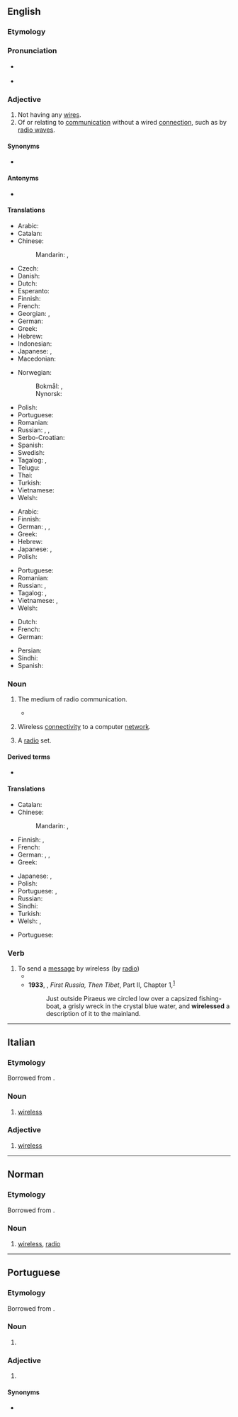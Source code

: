 ==English==

===Etymology===
{{suffix|wire|less|lang=en}}

===Pronunciation===
* {{a|UK}} {{IPA|/ˈwaɪ.ə(ɹ).ləs/|lang=en}}
* {{audio|en-us-wireless.ogg|Audio (US)|lang=en}}

===Adjective===
{{en-adj|-}}

# Not having any [[wire]]s.
# Of or relating to [[communication]] without a wired [[connection]], such as by [[radio wave]]s.

====Synonyms====
* {{l|en|cordless}}

====Antonyms====
* {{l|en|wired}}

====Translations====
{{trans-top|not having any wires}}
* Arabic: {{t|ar|لَاسِلْكِيّ}}
* Catalan: {{t|ca|sense fil}}
* Chinese:
*: Mandarin: {{t+|cmn|無線|sc=Hani}}, {{t+|cmn|无线|tr=wǔxiàn|sc=Hani}}
* Czech: {{t|cs|bezdrátový}}
* Danish: {{t+|da|trådløs}}
* Dutch: {{t+|nl|draadloos}}
* Esperanto: {{t|eo|sendrata}}
* Finnish: {{t+|fi|langaton}}
* French: {{t+|fr|sans fil}}
* Georgian: {{t|ka|უსადენო}}, {{t|ka|უკაბელო}}
* German: {{t+|de|drahtlos}}
* Greek: {{t+|el|ασύρματος|m}}
* Hebrew: {{t|he|אלחוטי|tr=alkhutí}}
* Indonesian: {{t+|id|nirkabel}}
* Japanese: {{t+|ja|無線|tr=むせん, musen|sc=Jpan}}, {{t|ja|ワイヤレス|tr=waiyaresu|sc=Jpan}}
* Macedonian: {{t|mk|безжичен|m|tr=bézžičen}}
{{trans-mid}}
* Norwegian:
*: Bokmål: {{t|no|trådlaus}}, {{t+|nb|trådløs}}
*: Nynorsk: {{t|no|trådlaus}}
* Polish: {{t+|pl|bezprzewodowy}}
* Portuguese: {{t|pt|[[sem]] [[fio]]}}
* Romanian: {{t|ro|[[fără]] [[fir]]}}
* Russian: {{t+|ru|беспро́водный}}, {{t+|ru|беспроводно́й}}, {{t+|ru|беспро́волочный}}
* Serbo-Croatian: {{t|sh|бежично|n|tr=bežično|sc=Cyrl}}
* Spanish: {{t+|es|inalámbrico|m}}
* Swedish: {{t+|sv|trådlös}}
* Tagalog: {{t|tl|awangkawad}}, {{t|tl|walang-kawad}}
* Telugu: {{t|te|తీగెలేని}}
* Thai: {{t|th|ไร้สาย}}
* Turkish: {{t+|tr|kablosuz}}
* Vietnamese: {{t|vi|không dây}}
* Welsh: {{t|cy|diwifr}}
{{trans-bottom}}

{{trans-top|of or relating to wireless telegraphy}}
* Arabic: {{t|ar|لَاسِلْكِيّ}}
* Finnish: {{t+|fi|langaton}}
* German: {{t+|de|drahtlos}}, {{t+|de|Funk|alt=Funk-}}, {{t+|de|Radio|alt=Radio-}}
* Greek: {{t+|el|ασύρματος|m}}
* Hebrew: {{t|he|אלחוטי}}
* Japanese: {{t|ja|ワイヤレス|tr=waiyaresu|sc=Jpan}}, {{t+|ja|無線|tr=むせん, musen|sc=Jpan}}
* Polish: {{t+|pl|radiowy}}
{{trans-mid}}
* Portuguese: {{t|pt|[[sem]] [[fio]]}}
* Romanian: {{t+|ro|radio-}}
* Russian: {{t+|ru|радио|alt=ра́дио-}}, {{t+|ru|беспроводно́й}}
* Tagalog: {{t|tl|awangkawad}}, {{t|tl|walang-kawad}}
* Vietnamese: {{t|vi|không dây}}, {{t+|vi|vô tuyến}}
* Welsh: {{t|cy|diwifr}}
{{trans-bottom}}

{{checktrans-top}}
* Dutch: {{t+check|nl|draadloos}}
* French: {{t+check|fr|sans fil}}
* German: {{t+check|de|drahtlos}}
{{trans-mid}}
* Persian: {{t+check|fa|بی‌سیم|tr=bisim}}
* Sindhi: {{t+check|sd|ريتار}}
* Spanish: {{t-check|es|inalámbrico}}
{{trans-bottom}}

===Noun===
{{wikipedia}}
{{en-noun|-|wirelesses|pl2qual=dated}}

# {{lb|en|uncountable}} The medium of radio communication.
#: {{ux|en|Only about a hundred years ago, '''wireless''' was a new technology.}}
#* {{quote-book|year=1935|author=[https://www.goodreads.com/author/show/288354.George_Goodchild George Goodchild]
|title=Death on the Centre Court|chapter=3
|passage=It had been his intention to go to Wimbledon, but as he himself said: “Why be blooming well frizzled when you can hear all the results over the '''wireless'''. And results are all that concern me.&nbsp;[&hellip;]”}}
# {{lb|en|uncountable}} Wireless [[connectivity]] to a computer [[network]].
#: {{ux|en|If your '''wireless''' stops working, try restarting the router.}}
# {{lb|en|dated}} A [[radio]] set.
#: {{ux|en|Let's switch on the '''wireless''' and listen to the news.}}

====Derived terms====
* {{l|en|wireless operator}}

====Translations====
{{trans-top|radio}}
* Catalan: {{t+|ca|ràdio|f}}
* Chinese:
*: Mandarin: {{t+|cmn|無線電|sc=Hani}}, {{t+|cmn|无线电|tr=wúxiàndiàn|sc=Hani}}
* Finnish: {{t+|fi|radio}}, {{t|fi|radioviestintä}}
* French: {{t+|fr|radio|f}}
* German: {{t+|de|Funk|m}}, {{t+|de|Rundfunk|m}}, {{t+|de|Radio|n}}
* Greek: {{t+|el|ασύρματος|m}}
{{trans-mid}}
* Japanese: {{t|ja|無線機|tr=むせんき, musenki|sc=Jpan}}, {{t|ja|ワイヤレス|tr=waiyaresu|sc=Jpan}}
* Polish: {{t+|pl|radio|n}}
* Portuguese: {{t|pt|[[tecnologia]] [[sem]] [[fio]]|f}}, {{t|pt|[[tecnologia]] [[wireless]]|f}}
* Russian: {{t+|ru|ра́дио|n}}
* Sindhi: {{t+|sd|ريتار}}
* Turkish: {{t+|tr|telsiz}}
* Welsh: {{t+|cy|radio|m}}, {{t|cy|weiarles|m}}
{{trans-bottom}}

{{trans-top|wireless connectivity to a computer network}}
* Portuguese: {{t+|pt|wireless|f}}
{{trans-mid}}
{{trans-bottom}}

===Verb===
{{en-verb|wirelesses|wirelessing|wirelessed}}

# To send a [[message]] by wireless (by [[radio]])
#* {{quote-book|title=Flag and Fleet|author=William Charles Henry Wood|year=1919|passage=At 3:30 A.M. a huge Zeppelin flew across the British battle line, '''wirelessing''' down to any Germans still to the westward the best way to get home.}}
#* '''1933''', {{w|Robert Byron}}, ''First Russia, Then Tibet'', Part II, Chapter 1,<sup>[http://www.gutenberg.net.au/ebooks14/1403321h.html]</sup>
#*: Just outside Piraeus we circled low over a capsized fishing-boat, a grisly wreck in the crystal blue water, and '''wirelessed''' a description of it to the mainland.

----

==Italian==

===Etymology===
Borrowed from {{bor|it|en|wireless}}.

===Noun===
{{head|it|noun|g=m|invariable}}

# [[#English|wireless]] {{gloss|transmission without wires}}

===Adjective===
{{head|it|adjective|invariable}}

# {{lb|it|computing}} [[#English|wireless]]

----

==Norman==

===Etymology===
Borrowed from {{bor|nrf|en|wireless}}.

===Noun===
{{nrf-noun|m|pl=-}}

# {{lb|nrf|Guernsey}} [[#English|wireless]], [[radio]]

----

==Portuguese==

===Etymology===
Borrowed from {{bor|pt|en|wireless}}.

===Noun===
{{pt-noun|f}}

# {{lb|pt|networking}} {{l|en|wireless}} {{gloss|wireless connectivity to a computer network}}

===Adjective===
{{pt-adj|pl=wireless}}

# {{lb|pt|of hardware}} {{l|en|wireless}} {{gloss|communicating without wired connections}}

====Synonyms====
* {{l|pt|[[sem]] [[fio]]}}